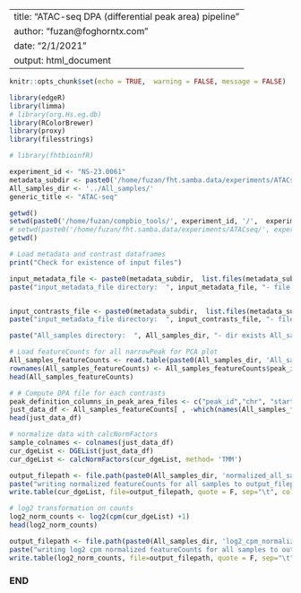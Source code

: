 
---
title: "ATAC-seq DPA (differential peak area) pipeline"
author: "fuzan@foghorntx.com"
date: "2/1/2021"
output: html_document
---
  
```r
knitr::opts_chunk$set(echo = TRUE,  warning = FALSE, message = FALSE)
```


```r
library(edgeR)
library(limma)
# library(org.Hs.eg.db)
library(RColorBrewer)
library(proxy)
library(filesstrings)

# library(fhtbioinfR)
```

```r
experiment_id <- "NS-23.0061"
metadata_subdir <- paste0('/home/fuzan/fht.samba.data/experiments/ATACseq/', experiment_id, '/analysis/metadata/')
All_samples_dir <- '../All_samples/'
generic_title <- "ATAC-seq"
```

```r
getwd()
setwd(paste0('/home/fuzan/compbio_tools/', experiment_id, '/',  experiment_id, '_analysis_code'))
# setwd(paste0('/home/fuzan/fht.samba.data/experiments/ATACseq/', experiment_id, '/analysis_with_all_samples/',  experiment_id, '_analysis_code'))
getwd()
```


```r
# Load metadata and contrast dataframes
print("Check for existence of input files")

input_metadata_file <- paste0(metadata_subdir,  list.files(metadata_subdir, pattern ="_metadata_r"))
paste("input_metadata_file directory:  ", input_metadata_file, "- file.exists(input_metadata_file):  ", file.exists(input_metadata_file))


input_contrasts_file <- paste0(metadata_subdir,  list.files(metadata_subdir, pattern ="_contrasts_r"))
paste("input_metadata_file directory:  ", input_contrasts_file, "- file.exists(input_contrasts_file):  ", file.exists(input_contrasts_file))

paste("All_samples directory:  ", All_samples_dir, "- dir exists All_samples_dir:  ", file.exists(All_samples_dir))

```


```r
# Load featureCounts for all narrowPeak for PCA plot
All_samples_featureCounts <- read.table(paste0(All_samples_dir, 'All_samples.txt'), sep = '\t', header=TRUE) #, index_col=0)
rownames(All_samples_featureCounts) <- All_samples_featureCounts$peak_id
head(All_samples_featureCounts)

```




```r
# # Compute DPA file for each contrasts
peak_definition_columns_in_peak_area_files <- c("peak_id","chr", "start", "end")
just_data_df <- All_samples_featureCounts[ , -which(names(All_samples_featureCounts) %in% peak_definition_columns_in_peak_area_files)]
head(just_data_df)

# normalize data with calcNormFactors
sample_colnames <- colnames(just_data_df)
cur_dgeList <- DGEList(just_data_df)
cur_dgeList <- calcNormFactors(cur_dgeList, method= 'TMM')

output_filepath <- file.path(paste0(All_samples_dir, 'normalized_all_samples.txt'))
paste("writing normalized featureCounts for all samples to output_filepath:  ", output_filepath)
write.table(cur_dgeList, file=output_filepath, quote = F, sep="\t", col.names = NA)

# log2 transformation on counts
log2_norm_counts <- log2(cpm(cur_dgeList) +1)
head(log2_norm_counts)

output_filepath <- file.path(paste0(All_samples_dir, 'log2_cpm_normalized_all_samples.txt'))
paste("writing log2 cpm normalized featureCounts for all samples to output_filepath:  ", output_filepath)
write.table(log2_norm_counts, file=output_filepath, quote = F, sep="\t", col.names = NA)
```




### END ###